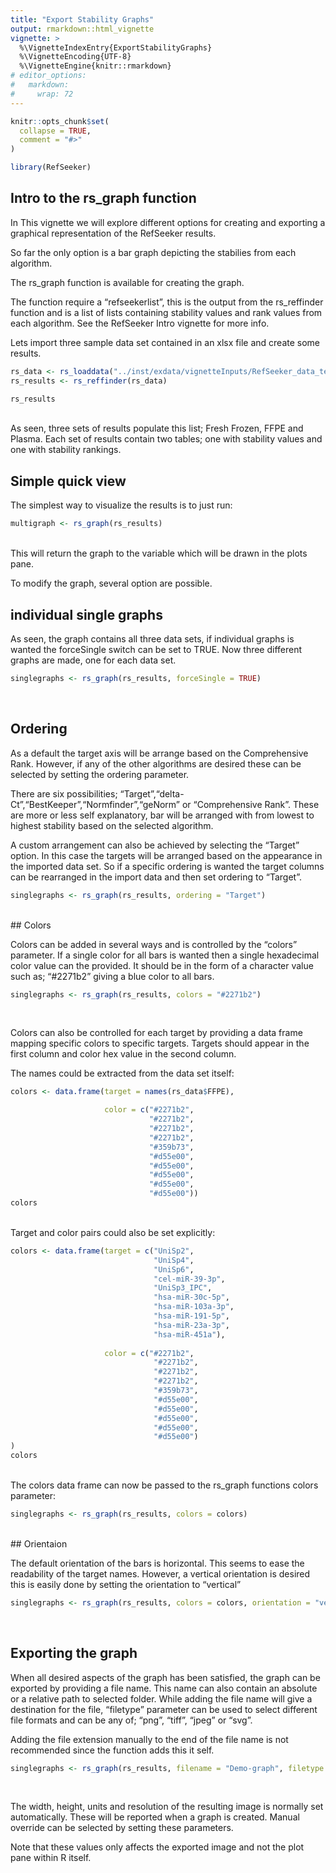 ```yaml
---
title: "Export Stability Graphs"
output: rmarkdown::html_vignette
vignette: >
  %\VignetteIndexEntry{ExportStabilityGraphs}
  %\VignetteEncoding{UTF-8}
  %\VignetteEngine{knitr::rmarkdown}
# editor_options: 
#   markdown: 
#     wrap: 72
---
```


```r
knitr::opts_chunk$set(
  collapse = TRUE,
  comment = "#>"
)
```

```r
library(RefSeeker)
```
## Intro to the rs_graph function

In This vignette we will explore different options for creating and exporting a graphical representation of the RefSeeker results.

So far the only option is a bar graph depicting the stabilies from each algorithm.

The rs_graph function is available for creating the graph.

The function require a "refseekerlist", this is the output from the
rs_reffinder function and is a list of lists containing stability values
and rank values from each algorithm. See the RefSeeker Intro vignette
for more info.

Lets import three sample data set contained in an xlsx file and create
some results.

```r
rs_data <- rs_loaddata("../inst/exdata/vignetteInputs/RefSeeker_data_test.xlsx")
rs_results <- rs_reffinder(rs_data)

rs_results
```

<br> 
As seen, three sets of results populate this list; Fresh Frozen,
FFPE and Plasma. Each set of results contain two tables; one with
stability values and one with stability rankings.
<br>


## Simple quick view
The simplest way to visualize the results is to just run:
<br>
```r
multigraph <- rs_graph(rs_results)
```
<br>
This will return the graph to the variable which will be drawn in the plots pane.

To modify the graph, several option are possible.


## individual single graphs
As seen, the graph contains all three data sets, if individual graphs is wanted the forceSingle switch can be set to TRUE. Now three different graphs are made, one for each data set.
<br>
```r
singlegraphs <- rs_graph(rs_results, forceSingle = TRUE)
```

<br>

## Ordering

As a default the target axis will be arrange based on the Comprehensive Rank. However, if any of the other algorithms are desired these can be selected by setting the ordering parameter.

There are six possibilities; "Target","delta-Ct","BestKeeper","Normfinder","geNorm" or "Comprehensive Rank". These are more or less self explanatory, bar will be arranged with from lowest to highest stability based on the selected algorithm.

A custom arrangement can also be achieved by selecting the "Target" option. In this case the targets will be arranged based on the appearance in the imported data set. So if a specific ordering is wanted the target columns can be rearranged in the import data and then set ordering to "Target".
<br>
```r
singlegraphs <- rs_graph(rs_results, ordering = "Target")
```
<br>
## Colors

Colors can be added in several ways and is controlled by the "colors" parameter. If a single color for all bars is wanted then a single hexadecimal color value can the provided. It should be in the form of a character value such as; "#2271b2" giving a blue color to all bars.
<br>
```r
singlegraphs <- rs_graph(rs_results, colors = "#2271b2")
```
<br>

Colors can also be controlled for each target by providing a data frame mapping specific colors to specific targets. Targets should appear in the first column and color hex value in the second column.

The names could be extracted from the data set itself:
<br>
```r
colors <- data.frame(target = names(rs_data$FFPE),

                     color = c("#2271b2",
                               "#2271b2",
                               "#2271b2",
                               "#2271b2",
                               "#359b73",
                               "#d55e00",
                               "#d55e00",
                               "#d55e00",
                               "#d55e00",
                               "#d55e00"))
colors
```
<br>
Target and color pairs could also be set explicitly:
<br>
```r

colors <- data.frame(target = c("UniSp2",
                                "UniSp4",
                                "UniSp6",
                                "cel-miR-39-3p",
                                "UniSp3_IPC",
                                "hsa-miR-30c-5p",
                                "hsa-miR-103a-3p",
                                "hsa-miR-191-5p",
                                "hsa-miR-23a-3p",
                                "hsa-miR-451a"), 
                      
                     color = c("#2271b2",
                                "#2271b2",
                                "#2271b2",
                                "#2271b2",
                                "#359b73",
                                "#d55e00",
                                "#d55e00",
                                "#d55e00",
                                "#d55e00",
                                "#d55e00")
)
colors
```

<br>
The colors data frame can now be passed to the rs_graph functions colors parameter:
<br>

```r
singlegraphs <- rs_graph(rs_results, colors = colors)
```

<br>
## Orientaion

The default orientation of the bars is horizontal. This seems to ease the readability of the target names. However, a vertical orientation is desired this is easily done by setting the orientation to "vertical"
<br>
```r
singlegraphs <- rs_graph(rs_results, colors = colors, orientation = "vertical")
```
<br>

## Exporting the graph

When all desired aspects of the graph has been satisfied, the graph can be exported by providing a file name. This name can also contain an absolute or a relative path to selected folder.
While adding the file name will give a destination for the file, "filetype" parameter can be used to select different file formats and can be any of; "png", "tiff", "jpeg" or "svg".

Adding the file extension manually to the end of the file name is not recommended since the function adds this it self.
<br>
```r
singlegraphs <- rs_graph(rs_results, filename = "Demo-graph", filetype = "svg", colors = colors, orientation = "vertical")
```
<br>

The width, height, units and resolution of the resulting image is normally set automatically. These will be reported when a graph is created. Manual override can be selected by setting these parameters.

Note that these values only affects the exported image and not the plot pane within R itself.

<br>
<br>
<br>
<br>
<br>










